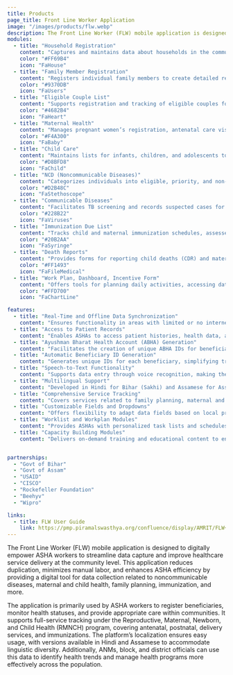 ```yaml
---
title: Products
page_title: Front Line Worker Application
image: "/images/products/flw.webp"
description: The Front Line Worker (FLW) mobile application is designed to digitally empower ASHA workers to streamline data capture and improve healthcare service delivery at the community level.
modules:
  - title: "Household Registration"
    content: "Captures and maintains data about households in the community for better tracking and service delivery."
    color: "#FF69B4"
    icon: "FaHouse"
  - title: "Family Member Registration"
    content: "Registers individual family members to create detailed records for each household."
    color: "#9370DB"
    icon: "FaUsers"
  - title: "Eligible Couple List"
    content: "Supports registration and tracking of eligible couples for family planning and reproductive health services."
    color: "#4682B4"
    icon: "FaHeart"
  - title: "Maternal Health"
    content: "Manages pregnant women’s registration, antenatal care visits, delivery outcomes, postnatal visits, and registration of infants and children."
    color: "#F4A300"
    icon: "FaBaby"
  - title: "Child Care"
    content: "Maintains lists for infants, children, and adolescents to monitor growth, health visits, and early childhood development."
    color: "#D8BFD8"
    icon: "FaChild"
  - title: "NCD (Noncommunicable Diseases)"
    content: "Categorizes individuals into eligible, priority, and non-eligible lists for tracking and managing noncommunicable diseases."
    color: "#D2B48C"
    icon: "FaStethoscope"
  - title: "Communicable Diseases"
    content: "Facilitates TB screening and records suspected cases for early intervention and treatment."
    color: "#228B22"
    icon: "FaViruses"
  - title: "Immunization Due List"
    content: "Tracks child and maternal immunization schedules, assesses high-risk individuals, and includes dedicated sections for non-pregnant and pregnant women."
    color: "#20B2AA"
    icon: "FaSyringe"
  - title: "Death Reports"
    content: "Provides forms for reporting child deaths (CDR) and maternal deaths (MDSR) to ensure accurate data collection and analysis."
    color: "#FF1493"
    icon: "FaFileMedical"
  - title: "Work Plan, Dashboard, Incentive Form"
    content: "Offers tools for planning daily activities, accessing data insights, and generating incentive forms for completed tasks."
    color: "#FFD700"
    icon: "FaChartLine"

features:
  - title: "Real-Time and Offline Data Synchronization"
    content: "Ensures functionality in areas with limited or no internet connectivity, syncing data automatically when connectivity is restored."
  - title: "Access to Patient Records"
    content: "Enables ASHAs to access patient histories, health data, and previous visit records effortlessly, supporting continuity of care."
  - title: "Ayushman Bharat Health Account (ABHA) Generation"
    content: "Facilitates the creation of unique ABHA IDs for beneficiaries, enabling streamlined tracking and EHR integration."
  - title: "Automatic Beneficiary ID Generation"
    content: "Generates unique IDs for each beneficiary, simplifying tracking and ensuring accuracy in patient identification."
  - title: "Speech-to-Text Functionality"
    content: "Supports data entry through voice recognition, making the process faster and reducing manual effort for ASHA workers."
  - title: "Multilingual Support"
    content: "Developed in Hindi for Bihar (Sakhi) and Assamese for Assam (Utprerna), making it accessible to ASHAs in their preferred language."
  - title: "Comprehensive Service Tracking"
    content: "Covers services related to family planning, maternal and child health, immunizations, and NCD screenings, ensuring holistic health tracking."
  - title: "Customizable Fields and Dropdowns"
    content: "Offers flexibility to adapt data fields based on local project needs, including dropdown values for easier data entry."
  - title: "Worklist and Workplan Modules"
    content: "Provides ASHAs with personalized task lists and schedules, improving task prioritization and day-to-day efficiency."
  - title: "Capacity Building Modules"
    content: "Delivers on-demand training and educational content to enhance ASHA competencies and support continuous skill development."


partnerships:
  - "Govt of Bihar"
  - "Govt of Assam"
  - "USAID"
  - "CISCO"
  - "Rockefeller Foundation"
  - "Beehyv"
  - "Wipro"

links:
  - title: FLW User Guide
    link: https://pmp.piramalswasthya.org/confluence/display/AMRIT/FLW+App+User+Guide
---
```


The Front Line Worker (FLW) mobile application is designed to digitally empower ASHA workers to streamline data capture and improve healthcare service delivery at the community level. This application reduces duplication, minimizes manual labor, and enhances ASHA efficiency by providing a digital tool for data collection related to noncommunicable diseases, maternal and child health, family planning, immunization, and more.

The application is primarily used by ASHA workers to register beneficiaries, monitor health statuses, and provide appropriate care within communities. It supports full-service tracking under the Reproductive, Maternal, Newborn, and Child Health (RMNCH) program, covering antenatal, postnatal, delivery services, and immunizations. The platform’s localization ensures easy usage, with versions available in Hindi and Assamese to accommodate linguistic diversity. Additionally, ANMs, block, and district officials can use this data to identify health trends and manage health programs more effectively across the population.
